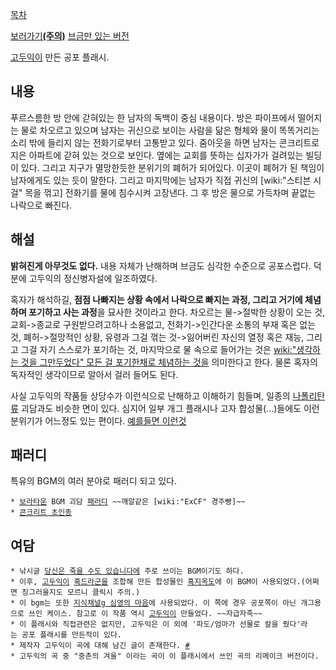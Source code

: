 [[목차]]

[http://excf.com/bbs/view.php?id=zap&page=1&sn1=&divpage=1&sn=off&ss=on&sc=on&select_arrange=hit&desc=desc&no=151&PHPSESSID=c3220d10aff9bf13d86c847dac5d8e9c 보러가기'''(주의)''']
[http://heartbrea.kr/1299 브금만 있는 버전]

[[고두익]]이 만든 공포 플래시.

== 내용 ==
푸르스름한 방 안에 갇혀있는 한 남자의 독백이 중심 내용이다. 방은 파이프에서 떨어지는 물로 차오르고 있으며 남자는 귀신으로 보이는 사람을 닮은 형체와 물이 똑똑거리는 소리 밖에 들리지 않는 전화기로부터 고통받고 있다. 줌아웃을 하면 남자는 콘크리트로 지은 아파트에 갇혀 있는 것으로 보인다. 옆에는 교회를 뜻하는 십자가가 걸려있는 빌딩이 있다. 그리고 지구가 멸망한듯한 분위기의 폐허가 되어있다. 이곳이 폐허가 된 책임이 남자에게도 있는 듯이 말한다. 그리고 마지막에는 남자가 직접 귀신의 [wiki:"스티븐 시걸" 목을 꺾고] 전화기를 물에 침수시켜 고장낸다. 그 후 방은 물으로 가득차며 끝없는 나락으로 빠진다.

== 해설 ==
'''밝혀진게 아무것도 없다.''' 내용 자체가 난해하며 브금도 심각한 수준으로 공포스럽다. 덕분에 고두익의 정신병자설에 일조하였다.

혹자가 해석하길, '''점점 나빠지는 상황 속에서 나락으로 빠지는 과정, 그리고 거기에 체념하며 포기하고 사는 과정'''을 묘사한 것이라고 한다. 차오르는 물->절박한 상황이 오는 것, 교회->종교로 구원받으려고하나 소용없고, 전화기->인간다운 소통의 부재 혹은 없는 것, 폐허->절망적인 상황, 유령과 그걸 꺾는 것->잃어버린 자신의 열정 혹은 재능, 그리고 그걸 자기 스스로가 포기하는 것, 마지막으로 물 속으로 들어가는 것은 [[wiki:"생각하는 것을 그만두었다" 모든 걸 포기한채로 체념하는 것]]을 의미한다고 한다. 물론 혹자의 독자적인 생각이므로 알아서 걸러 들어도 된다.

사실 고두익의 작품들 상당수가 이런식으로 난해하고 이해하기 힘들며, 일종의 [[나폴리탄]]류 괴담과도 비슷한 면이 있다. 심지어 일부 개그 플래시나 고자 합성물(...)들에도 이런 분위기가 어느정도 있는 편이다. [http://blogimg.hani.co.kr/editor/uploads/2007/03/10/45f2ba6981661.swf 예를들면 이런것]
== 패러디 ==
특유의 BGM의 여러 분야로 패러디 되고 있다.

 * [[보라타운]] BGM 괴담 [http://youtu.be/fZo3swx9Meg 패러디] ~~깨알같은 [wiki:"ExCF" 경주빵]~~
 * [http://heartbrea.kr/index.php?document_srl=1127115&mid=composition 콘크리트 초인종]

== 여담 ==
 * 낚시글 [[당신은 죽을 수도 있습니다]]에 주로 쓰이는 BGM이기도 하다.
 * 이후, [[고두익]]이 [[흑드라군]]을 조합해 만든 합성물인 [http://gall.dcinside.com/list.php?id=composition_dc&no=121706 흑지옥도]에 이 BGM이 사용되었다.(어쩌면 징그러울지도 모르니 클릭시 주의.)
 * 이 bgm는 또한 [http://gall.dcinside.com/list.php?id=composition_dc&no=113649 지식채널g 심영의 마음]에 사용되었다. 이 쪽에 경우 공포쪽이 아닌 개그용으로 쓰인 케이스. 참고로 이 작품 역시 [[고두익]]이 만들었다. ~~자급자족~~
 * 이 플래시와 직접관련은 없지만, 고두익은 이 외에 '파도/엄마가 선물로 칼을 줬다'라는 공포 플래시를 만든적이 있다. 
 * 제작자 고두익이 곡에 대해 남긴 글이 존재한다. [http://meatball.egloos.com/5665413 #]
 * 고두익의 곡 중 "중촌의 겨울" 이라는 곡이 이 플래시에서 쓰인 곡의 리메이크 버전이다.
